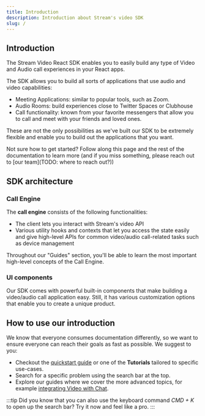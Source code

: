 ```yaml
---
title: Introduction
description: Introduction about Stream's video SDK
slug: /
---
```


## Introduction

The Stream Video React SDK enables you to easily build any type of Video and Audio call experiences in your React apps.

The SDK allows you to build all sorts of applications that use audio and video capabilities:

- Meeting Applications: similar to popular tools, such as Zoom.
- Audio Rooms: build experiences close to Twitter Spaces or Clubhouse
- Call functionality: known from your favorite messengers that allow you to call and meet with your friends and loved ones.

These are not the only possibilities as we've built our SDK to be extremely flexible and enable you to build out the applications that you want.

Not sure how to get started? Follow along this page and the rest of the documentation to learn more (and if you miss something, please reach out to [our team](TODO: where to reach out?))

## SDK architecture

### Call Engine

The **call engine** consists of the following functionalities:

- The client lets you interact with Stream's video API
- Various utility hooks and contexts that let you access the state easily and give high-level APIs for common video/audio call-related tasks such as device management

Throughout our "Guides" section, you'll be able to learn the most important high-level concepts of the Call Engine.

### UI components

Our SDK comes with powerful built-in components that make building a video/audio call application easy. Still, it has various customization options that enable you to create a unique product.

## How to use our introduction

We know that everyone consumes documentation differently, so we want to ensure everyone can reach their goals as fast as possible. We suggest to you:

- Checkout the [quickstart guide](../quickstart) or one of the **Tutorials** tailored to specific use-cases.
- Search for a specific problem using the search bar at the top.
- Explore our guides where we cover the more advanced topics, for example [integrating Video with Chat](./advanced/chat-with-video).

:::tip
Did you know that you can also use the keyboard command _CMD + K_ to open up the search bar? Try it now and feel like a pro.
:::
